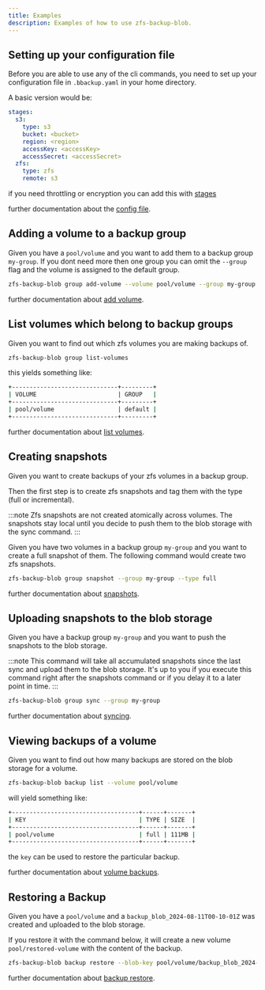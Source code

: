 ```yaml
---
title: Examples
description: Examples of how to use zfs-backup-blob.
---
```


## Setting up your configuration file

Before you are able to use any of the cli commands, you need to set up your configuration file in `.bbackup.yaml` in your home directory.

A basic version would be:

```yaml
stages:
  s3:
    type: s3
    bucket: <bucket>
    region: <region>
    accessKey: <accessKey>
    accessSecret: <accessSecret>
  zfs:
    type: zfs
    remote: s3
```

if you need throttling or encryption you can add this with [stages](/configuration/stages/)

further documentation about the [config file](/configuration/config-file/).

## Adding a volume to a backup group

Given you have a `pool/volume` and you want to add them to a backup group `my-group`. If you dont need more then one group you can omit the `--group` flag and the volume is assigned to the default group.

```bash
zfs-backup-blob group add-volume --volume pool/volume --group my-group
```

further documentation about [add volume](/cli/zfs-backup-blob_group_add-volume/).

## List volumes which belong to backup groups

Given you want to find out which zfs volumes you are making backups of.

```bash
zfs-backup-blob group list-volumes
```

this yields something like:

```bash
+------------------------------+---------+
| VOLUME                       | GROUP   |
+------------------------------+---------+
| pool/volume                  | default |
+------------------------------+---------+
```

further documentation about [list volumes](/cli/zfs-backup-blob_group_list-volumes/).

## Creating snapshots

Given you want to create backups of your zfs volumes in a backup group.

Then the first step is to create zfs snapshots and tag them with the type (full or incremental).

:::note
Zfs snapshots are not created atomically across volumes. The snapshots stay local until you decide to push them to the blob storage with the sync command.
:::

Given you have two volumes in a backup group `my-group` and you want to create a full snapshot of them. The following command would create two zfs snapshots.

```bash
zfs-backup-blob group snapshot --group my-group --type full
```

further documentation about [snapshots](/cli/zfs-backup-blob_group_snapshot/).

## Uploading snapshots to the blob storage

Given you have a backup group `my-group` and you want to push the snapshots to the blob storage.

:::note
This command will take all accumulated snapshots since the last sync and upload them to the blob storage.
It's up to you if you execute this command right after the snapshots command or if you delay it to a later point in time.
:::

```bash
zfs-backup-blob group sync --group my-group
```

further documentation about [syncing](/cli/zfs-backup-blob_group_sync/).

## Viewing backups of a volume

Given you want to find out how many backups are stored on the blob storage for a volume.

```bash
zfs-backup-blob backup list --volume pool/volume
```

will yield something like:

```bash
+------------------------------------+------+-------+
| KEY                                | TYPE | SIZE  |
+------------------------------------+------+-------+
| pool/volume                        | full | 111MB |
+------------------------------------+------+-------+
```

the `key` can be used to restore the particular backup.

further documentation about [volume backups](/cli/zfs-backup-blob_backup_list/).

## Restoring a Backup

Given you have a `pool/volume` and a `backup_blob_2024-08-11T00-10-01Z` was created and uploaded to the blob storage.

If you restore it with the command below, it will create a new volume `pool/restored-volume` with the content of the backup.

```bash
zfs-backup-blob backup restore --blob-key pool/volume/backup_blob_2024-08-11T00-10-01Z --target pool/restored-volume
```

further documentation about [backup restore](/cli/zfs-backup-blob_backup_restore/).